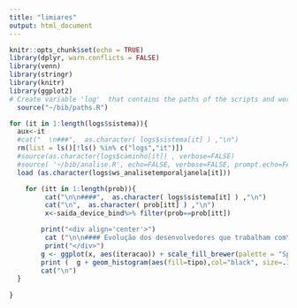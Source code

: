 ```yaml
---
title: "limiares"
output: html_document
---
```


```r
knitr::opts_chunk$set(echo = TRUE)
library(dplyr, warn.conflicts = FALSE)
library(venn)
library(stringr)
library(knitr)
library(ggplot2)
# Create variable 'log'  that contains the paths of the scripts and workspaces (.RData)
  source("~/bib/paths.R")
```



```r
for (it in 1:length(logs$sistema)){
  aux<-it
  #cat("  \n###",  as.character( logs$sistema[it] ) ,"\n")
  rm(list = ls()[!ls() %in% c("logs","it")])
  #source(as.character(logs$caminho[it]) , verbose=FALSE)
  #source( '~/bib/analise.R', echo=FALSE, verbose=FALSE, prompt.echo=FALSE)
  load (as.character(logs$ws_analisetemporaljanela[it]))

    for (itt in 1:length(prob)){
         cat("\n\n####",  as.character( logs$sistema[it] ) ,"\n")
         cat("\n",  as.character( prob[itt] ) ,"\n")
         x<-saida_device_bind%>% filter(prob==prob[itt])      

        print("<div align='center'>")
         cat ("\n\n#### Evolução dos desenvolvedores que trabalham com\n dispositivos desktop e mobile \n( janela 24 semanas, iteracao de 4 semanas)\n")
         print("</div>")
        g <- ggplot(x, aes(iteracao)) + scale_fill_brewer(palette = "Spectral")
        print (  g + geom_histogram(aes(fill=tipo),col="black", size=.1) )
        cat("\n")
  }
    
}
```

